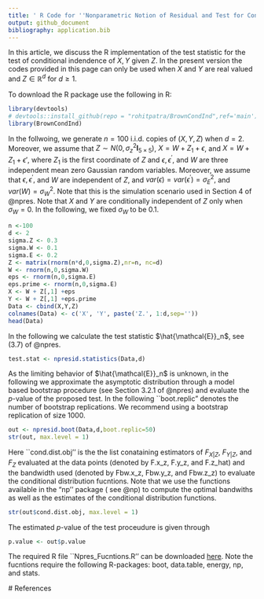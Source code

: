 ```yaml
---
title: ' R Code for ''Nonparametric Notion of Residual and Test for Conditional Independence'' '
output: github_document
bibliography: application.bib
---
```

In this article, we discuss the R implementation of the test statistic for the test of conditional indendence of $X, Y$ given $Z$. In the present version the codes provided in this page can only be used when $X$ and $Y$ are real valued and $Z \in \mathbb{R}^d$ for $d\geq 1$.

To download the R package use the following in R:

```r
library(devtools)
# devtools::install_github(repo = "rohitpatra/BrownCondInd",ref='main')
library(BrownCondInd)
```


In the follwoing, we generate $n=100$ i.i.d. copies of $(X,Y,Z)$ when $d=2$. Moreover, we assume that $Z\sim N(0, \sigma_z^2 \textbf{I}_{5\times 5})$,  $X=W+Z_1+\epsilon$, and $X=W+Z_1+\epsilon'$, where $Z_1$ is the first coordinate of $Z$ and $\epsilon, \epsilon^\prime,$  and $W$ are three independent mean zero Gaussian random variables. Moreover, we assume that $\epsilon, \epsilon^\prime,$  and $W$ are independent of $Z,$ and  $var(\epsilon)=var(\epsilon^\prime)=\sigma^2_E,$ and $var(W)= \sigma^2_W$. Note that this is the simulation scenario used in Section 4 of @npres. Note that $X$ and $Y$ are conditionally independent of $Z$ only when $\sigma_W=0$. In the following, we fixed $\sigma_W$ to be $0.1$.
```r
n <-100
d <- 2
sigma.Z <- 0.3
sigma.W <- 0.1
sigma.E <- 0.2
Z <- matrix(rnorm(n*d,0,sigma.Z),nr=n, nc=d)
W <- rnorm(n,0,sigma.W)
eps <- rnorm(n,0,sigma.E)
eps.prime <- rnorm(n,0,sigma.E)
X <- W + Z[,1] +eps
Y <- W + Z[,1] +eps.prime
Data <- cbind(X,Y,Z)
colnames(Data) <- c('X', 'Y', paste('Z.', 1:d,sep=''))
head(Data)
```
In the following we calculate the test statistic $\hat{\mathcal{E}}_n$, see (3.7) of @npres.
```r
test.stat <- npresid.statistics(Data,d)
```
As the limiting behavior of $\hat{\mathcal{E}}_n$ is unknown, in the following we approximate the asymptotic distribution through a model based bootstrap procedure (see Section 3.2.1 of @npres) and evaluate the $p$-value of the proposed test. In the following ``boot.replic" denotes the number of bootstrap replications. We recommend using a bootstrap replication of size $1000.$ 

```r
out <- npresid.boot(Data,d,boot.replic=50)
str(out, max.level = 1)
```
 
 Here  ``cond.dist.obj'' is the the list conataining estimators of $F_{X|Z}$, $F_{Y|Z}$, and $F_Z$ evaluated at the data points (denoted by F.x_z, F.y_z, and F.z_hat) and the bandwidth used (denoted by Fbw.x_z, Fbw.y_z, and Fbw.z_z) to evaluate the conditional distribution fucntions. Note that we use the functions available in the "np'' package ( see @np) to compute the optimal bandwiths as well as the estimates of the conditional distribution functions.  

```r
str(out$cond.dist.obj, max.level = 1)
```

The estimated $p$-value of the test proceudure is given through
```r
p.value <- out$p.value 
```


The required R file ``Npres_Fucntions.R''  can be downloaded [here](http://stat.columbia.edu/~rohit/Code/Npres_Fucntions.R). Note the fucntions require the following R-packages: boot, data.table, energy, np, and stats.
 
 
 # References
